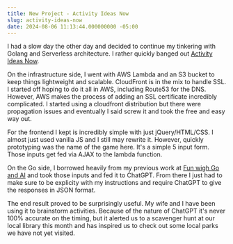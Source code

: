 ```yaml
---
title: New Project - Activity Ideas Now
slug: activity-ideas-now
date: 2024-08-06 11:13:44.000000000 -05:00
---
```


I had a slow day the other day and decided to continue my tinkering with Golang and Serverless architecture.  I rather quickly banged out [Activity Ideas Now](https://www.activityideasnow.com/).

On the infrastructure side, I went with AWS Lambda and an S3 bucket to keep things lightweight and scalable. CloudFront is in the mix to handle SSL.  I started off hoping to do it all in AWS, including Route53 for the DNS.  However, AWS makes the process of adding an SSL certificate incredibly complicated.  I started using a cloudfront distribution but there were propagation issues and eventually I said screw it and took the free and easy way out.

For the frontend I kept is incredibly simple with just jQuery/HTML/CSS.  I almost just used vanilla JS and I still may rewrite it.  However, quickly prototyping was the name of the game here.  It's a simple 5 input form.  Those inputs get fed via AJAX to the lambda function.  

On the Go side, I borrowed heavily from my previous work at [Fun wigh Go and AI](https://jonathonklem.com/fun-with-go-and-ai/) and took those inputs and fed it to ChatGPT.  From there I just had to make sure to be explicity with my instructions and require ChatGPT to give the responses in JSON format.  

The end result proved to be surprisingly useful.  My wife and I have been using it to brainstorm activities.  Because of the nature of ChatGPT it's never 100% accurate on the timing, but it alerted us to a scavenger hunt at our local library this month and has inspired us to check out some local parks we have not yet visited.
